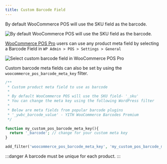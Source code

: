 ```yaml
---
title: Custom Barcode Field
---
```


By default WooCommerce POS will use the SKU field as the barcode.

![By default WooCommerce POS will use the SKU field as the barcode. ](https://wcpos.com/wp-content/uploads/2016/06/product-sku.png "By default WooCommerce POS will use the SKU field as the barcode")

[WooCommerce POS Pro](http://wcpos.com/pro) users can use any product meta field by selecting a Barcode Field in `WP Admin > POS > Settings > General`

![Select custom barcode field in WooCommerce POS Pro](https://wcpos.com/wp-content/uploads/2016/06/select-custom-barcode-field.png "Select custom barcode field in WooCommerce POS Pro")

Custom barcode meta fields can also be set by using the `woocommerce_pos_barcode_meta_key` filter.

```php title="functions.php"
/**
 * Custom product meta field to use as barcode
 *
 * By default WooCommerce POS will use the SKU field- '_sku'
 * You can change the meta key using the following WordPress filter
 *
 * Below are meta fields from popular barcode plugins
 * '_ywbc_barcode_value' - YITH WooCommerce Barcodes Premium
 */

function my_custom_pos_barcode_meta_key(){
  return '_barcode'; // change for your custom meta key
}

add_filter('woocommerce_pos_barcode_meta_key', 'my_custom_pos_barcode_meta_key' );
```

:::danger
A barcode must be unique for each product.
:::
